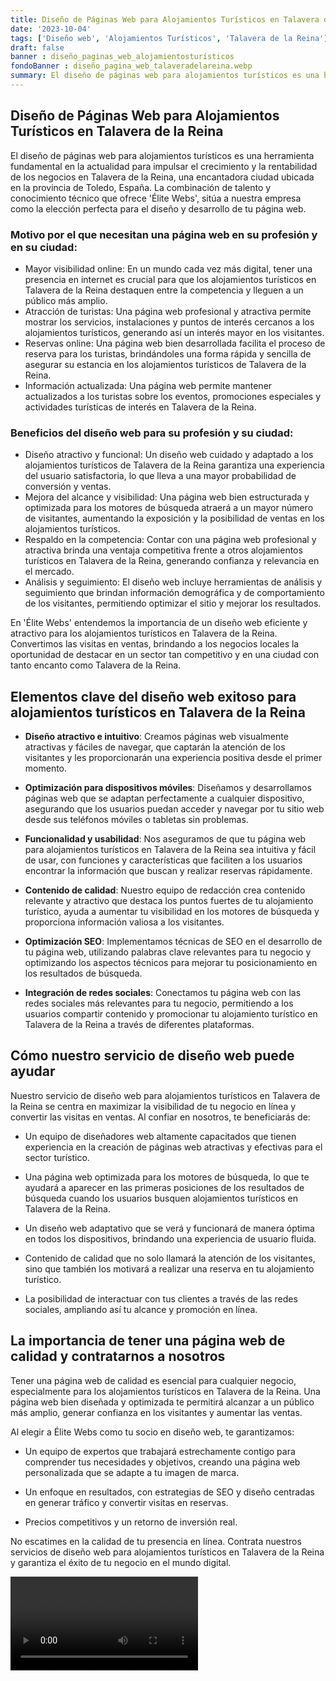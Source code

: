 ```yaml
---
title: Diseño de Páginas Web para Alojamientos Turísticos en Talavera de la Reina
date: '2023-10-04'
tags: ['Diseño web', 'Alojamientos Turísticos', 'Talavera de la Reina']
draft: false
banner : diseño_paginas_web_alojamientosturísticos
fondoBanner : diseño_pagina_web_talaveradelareina.webp
summary: El diseño de páginas web para alojamientos turísticos es una herramienta fundamental en la actualidad para impulsar el crecimiento y la rentabilidad de los negocios en Talavera de la Reina, una encantadora ciudad ubicada en la provincia de Toledo, España. La combinación de talento y conocimiento técnico que ofrece 'Élite Webs', sitúa a nuestra empresa como la elección perfecta para el diseño y desarrollo de tu página web.
---
```


## Diseño de Páginas Web para Alojamientos Turísticos en Talavera de la Reina

El diseño de páginas web para alojamientos turísticos es una herramienta fundamental en la actualidad para impulsar el crecimiento y la rentabilidad de los negocios en Talavera de la Reina, una encantadora ciudad ubicada en la provincia de Toledo, España. La combinación de talento y conocimiento técnico que ofrece 'Élite Webs', sitúa a nuestra empresa como la elección perfecta para el diseño y desarrollo de tu página web.

### Motivo por el que necesitan una página web en su profesión y en su ciudad:

- Mayor visibilidad online: En un mundo cada vez más digital, tener una presencia en internet es crucial para que los alojamientos turísticos en Talavera de la Reina destaquen entre la competencia y lleguen a un público más amplio.
- Atracción de turistas: Una página web profesional y atractiva permite mostrar los servicios, instalaciones y puntos de interés cercanos a los alojamientos turísticos, generando así un interés mayor en los visitantes.
- Reservas online: Una página web bien desarrollada facilita el proceso de reserva para los turistas, brindándoles una forma rápida y sencilla de asegurar su estancia en los alojamientos turísticos de Talavera de la Reina.
- Información actualizada: Una página web permite mantener actualizados a los turistas sobre los eventos, promociones especiales y actividades turísticas de interés en Talavera de la Reina.

### Beneficios del diseño web para su profesión y su ciudad:

- Diseño atractivo y funcional: Un diseño web cuidado y adaptado a los alojamientos turísticos de Talavera de la Reina garantiza una experiencia del usuario satisfactoria, lo que lleva a una mayor probabilidad de conversión y ventas.
- Mejora del alcance y visibilidad: Una página web bien estructurada y optimizada para los motores de búsqueda atraerá a un mayor número de visitantes, aumentando la exposición y la posibilidad de ventas en los alojamientos turísticos.
- Respaldo en la competencia: Contar con una página web profesional y atractiva brinda una ventaja competitiva frente a otros alojamientos turísticos en Talavera de la Reina, generando confianza y relevancia en el mercado.
- Análisis y seguimiento: El diseño web incluye herramientas de análisis y seguimiento que brindan información demográfica y de comportamiento de los visitantes, permitiendo optimizar el sitio y mejorar los resultados.

En 'Élite Webs' entendemos la importancia de un diseño web eficiente y atractivo para los alojamientos turísticos en Talavera de la Reina. Convertimos las visitas en ventas, brindando a los negocios locales la oportunidad de destacar en un sector tan competitivo y en una ciudad con tanto encanto como Talavera de la Reina.

<GifSeo />

<Cta />

## Elementos clave del diseño web exitoso para alojamientos turísticos en Talavera de la Reina

- **Diseño atractivo e intuitivo**: Creamos páginas web visualmente atractivas y fáciles de navegar, que captarán la atención de los visitantes y les proporcionarán una experiencia positiva desde el primer momento.

- **Optimización para dispositivos móviles**: Diseñamos y desarrollamos páginas web que se adaptan perfectamente a cualquier dispositivo, asegurando que los usuarios puedan acceder y navegar por tu sitio web desde sus teléfonos móviles o tabletas sin problemas.

- **Funcionalidad y usabilidad**: Nos aseguramos de que tu página web para alojamientos turísticos en Talavera de la Reina sea intuitiva y fácil de usar, con funciones y características que faciliten a los usuarios encontrar la información que buscan y realizar reservas rápidamente.

- **Contenido de calidad**: Nuestro equipo de redacción crea contenido relevante y atractivo que destaca los puntos fuertes de tu alojamiento turístico, ayuda a aumentar tu visibilidad en los motores de búsqueda y proporciona información valiosa a los visitantes.

- **Optimización SEO**: Implementamos técnicas de SEO en el desarrollo de tu página web, utilizando palabras clave relevantes para tu negocio y optimizando los aspectos técnicos para mejorar tu posicionamiento en los resultados de búsqueda.

- **Integración de redes sociales**: Conectamos tu página web con las redes sociales más relevantes para tu negocio, permitiendo a los usuarios compartir contenido y promocionar tu alojamiento turístico en Talavera de la Reina a través de diferentes plataformas.

## Cómo nuestro servicio de diseño web puede ayudar

Nuestro servicio de diseño web para alojamientos turísticos en Talavera de la Reina se centra en maximizar la visibilidad de tu negocio en línea y convertir las visitas en ventas. Al confiar en nosotros, te beneficiarás de:

- Un equipo de diseñadores web altamente capacitados que tienen experiencia en la creación de páginas web atractivas y efectivas para el sector turístico.

- Una página web optimizada para los motores de búsqueda, lo que te ayudará a aparecer en las primeras posiciones de los resultados de búsqueda cuando los usuarios busquen alojamientos turísticos en Talavera de la Reina.

- Un diseño web adaptativo que se verá y funcionará de manera óptima en todos los dispositivos, brindando una experiencia de usuario fluida.

- Contenido de calidad que no solo llamará la atención de los visitantes, sino que también los motivará a realizar una reserva en tu alojamiento turístico.

- La posibilidad de interactuar con tus clientes a través de las redes sociales, ampliando así tu alcance y promoción en línea.

## La importancia de tener una página web de calidad y contratarnos a nosotros

Tener una página web de calidad es esencial para cualquier negocio, especialmente para los alojamientos turísticos en Talavera de la Reina. Una página web bien diseñada y optimizada te permitirá alcanzar a un público más amplio, generar confianza en los visitantes y aumentar las ventas.

Al elegir a Élite Webs como tu socio en diseño web, te garantizamos:

- Un equipo de expertos que trabajará estrechamente contigo para comprender tus necesidades y objetivos, creando una página web personalizada que se adapte a tu imagen de marca.

- Un enfoque en resultados, con estrategias de SEO y diseño centradas en generar tráfico y convertir visitas en reservas.

- Precios competitivos y un retorno de inversión real.

No escatimes en la calidad de tu presencia en línea. Contrata nuestros servicios de diseño web para alojamientos turísticos en Talavera de la Reina y garantiza el éxito de tu negocio en el mundo digital.

<Video />

<CtaBot job='Alojamientos Turísticos' city='Talavera de la Reina'/>

<Gmaps query='Talavera de la Reina+españa+maps' />